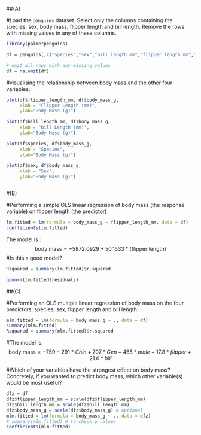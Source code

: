 ##(A)

#Load the `penguins` dataset. Select only the columns containing the species, sex, body mass, flipper length and bill length. Remove the rows with missing values in any of these columns.

```{r}
library(palmerpenguins)

df = penguins[,c("species","sex","bill_length_mm","flipper_length_mm","body_mass_g")]
```

```{r}
# omit all rows with any missing values
df = na.omit(df)
```

#visualising the relationship between body mass and the other four variables.

```{r fig.width=5, fig.height=3}

plot(df$flipper_length_mm, df$body_mass_g, 
     xlab = "Flipper Length (mm)",
     ylab="Body Mass (g)")

plot(df$bill_length_mm, df$body_mass_g, 
     xlab = "Bill Length (mm)",
     ylab="Body Mass (g)")

plot(df$species, df$body_mass_g, 
     xlab = "Species",
     ylab="Body Mass (g)")

plot(df$sex, df$body_mass_g, 
     xlab = "Sex",
     ylab="Body Mass (g)")



```

#(B)

#Performing a simple OLS linear regression of body mass (the response variable) on flipper length (the predictor)

```{r}
lm.fitted = lm(formula = body_mass_g ~ flipper_length_mm, data = df)
coefficients(lm.fitted)
```
The model is :
$$
\textrm{body mass} = -5872.0929 + 50.1533 * (\textrm{flipper length})
$$
#Is this a good model?
```{r}
Rsquared = summary(lm.fitted)$r.squared
```

```{r fig.width=5, fig.height=3}
qqnorm(lm.fitted$residuals)
```

##(C)

#Performing an OLS multiple linear regression of body mass on the four predictors: species, sex, flipper length and bill length.

```{r}
mlm.fitted = lm(formula = body_mass_g ~ ., data = df)
summary(mlm.fitted)
Rsquared = summary(mlm.fitted)$r.squared
```
#The model is:
$$
\textrm{body mass} = -759 
  - 291 * Chin 
  + 707 * Gen 
  + 465 * male
  + 17.8 * flipper
  + 21.6 * bill
$$

#Which of your variables have the strongest effect on body mass? Concretely, if you wanted to predict body mass, which other variable(s) would be most useful?

```{r}
dfz = df
dfz$flipper_length_mm = scale(dfz$flipper_length_mm)
dfz$bill_length_mm = scale(dfz$bill_length_mm)
dfz$body_mass_g = scale(dfz$body_mass_g) # optional
mlm.fitted = lm(formula = body_mass_g ~ ., data = dfz)
# summary(mlm.fitted) # to check p values
coefficients(mlm.fitted)
```
